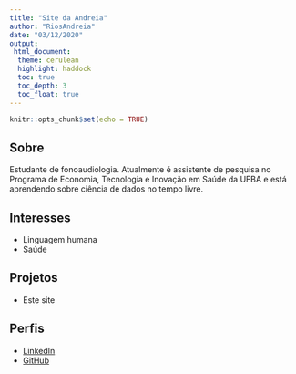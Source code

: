 ```yaml
---
title: "Site da Andreia"
author: "RiosAndreia"
date: "03/12/2020"
output: 
 html_document:
  theme: cerulean
  highlight: haddock
  toc: true 
  toc_depth: 3 
  toc_float: true 
---
```


```r
knitr::opts_chunk$set(echo = TRUE)
```

## Sobre
Estudante de fonoaudiologia. Atualmente é assistente de pesquisa no Programa de Economia, Tecnologia e Inovação em Saúde da UFBA e está aprendendo sobre ciência de dados no tempo livre.

## Interesses
- Linguagem humana
- Saúde

## Projetos
- Este site

## Perfis
- [LinkedIn](https://www.linkedin.com/in/andreia-rios-de-souza-0a4529145/)
- [GitHub](https://github.com/riosandreia)

